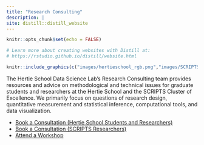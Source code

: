 ```yaml
---
title: "Research Consulting"
description: |
site: distill::distill_website
---
```


```r
knitr::opts_chunk$set(echo = FALSE)

# Learn more about creating websites with Distill at:
# https://rstudio.github.io/distill/website.html

```

```r
knitr::include_graphics(c("images/hertieschool_rgb.png","images/SCRIPTS.png"))
```

The Hertie School Data Science Lab's Research Consulting team provides resources and advice on methodological and technical issues for graduate students and researchers at the Hertie School and the SCRIPTS Cluster of Excellence. We primarily focus on questions of research design, quantitative measurement and statistical inference, computational tools, and data visualization. 

- [Book a Consultation (Hertie School Students and Researchers)](https://moodle.hertie-school.org/mod/scheduler/view.php?id=57896)
- [Book a Consultation (SCRIPTS Researchers)](https://forms.gle/uTUNPgW4UrZhRJVa9)
- [Attend a Workshop](mailto:koh@hertie-school.org)